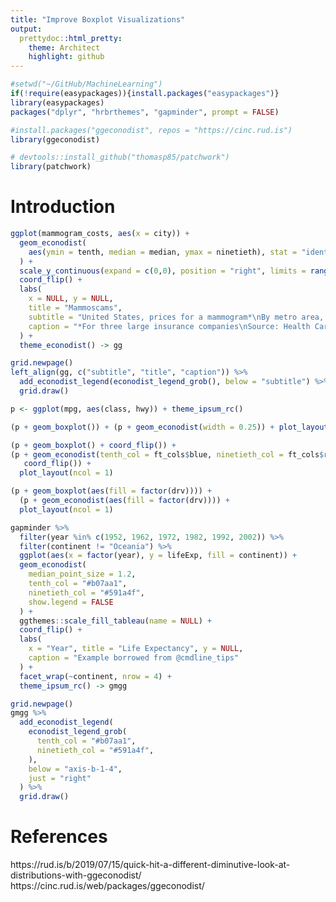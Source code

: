 ```yaml
---
title: "Improve Boxplot Visualizations"
output:
  prettydoc::html_pretty:
    theme: Architect
    highlight: github
---
```


```r
#setwd("~/GitHub/MachineLearning")
if(!require(easypackages)){install.packages("easypackages")}
library(easypackages)
packages("dplyr", "hrbrthemes", "gapminder", prompt = FALSE)

#install.packages("ggeconodist", repos = "https://cinc.rud.is")
library(ggeconodist)

# devtools::install_github("thomasp85/patchwork")
library(patchwork)
```

# Introduction


```r
ggplot(mammogram_costs, aes(x = city)) +
  geom_econodist(
    aes(ymin = tenth, median = median, ymax = ninetieth), stat = "identity"
  ) +
  scale_y_continuous(expand = c(0,0), position = "right", limits = range(0, 800)) +
  coord_flip() +
  labs(
    x = NULL, y = NULL,
    title = "Mammoscams",
    subtitle = "United States, prices for a mammogram*\nBy metro area, 2016, $",
    caption = "*For three large insurance companies\nSource: Health Care Cost Institute"
  ) +
  theme_econodist() -> gg

grid.newpage()
left_align(gg, c("subtitle", "title", "caption")) %>% 
  add_econodist_legend(econodist_legend_grob(), below = "subtitle") %>% 
  grid.draw()
```

```r
p <- ggplot(mpg, aes(class, hwy)) + theme_ipsum_rc()

(p + geom_boxplot()) + (p + geom_econodist(width = 0.25)) + plot_layout(ncol = 1)
```

```r
(p + geom_boxplot() + coord_flip()) +
(p + geom_econodist(tenth_col = ft_cols$blue, ninetieth_col = ft_cols$red) +
   coord_flip()) +
  plot_layout(ncol = 1)
```

```r
(p + geom_boxplot(aes(fill = factor(drv)))) +
  (p + geom_econodist(aes(fill = factor(drv)))) +
  plot_layout(ncol = 1)
```

```r
gapminder %>%
  filter(year %in% c(1952, 1962, 1972, 1982, 1992, 2002)) %>%
  filter(continent != "Oceania") %>%
  ggplot(aes(x = factor(year), y = lifeExp, fill = continent)) +
  geom_econodist(
    median_point_size = 1.2,
    tenth_col = "#b07aa1",
    ninetieth_col = "#591a4f",
    show.legend = FALSE
  ) +
  ggthemes::scale_fill_tableau(name = NULL) +
  coord_flip() +
  labs(
    x = "Year", title = "Life Expectancy", y = NULL,
    caption = "Example borrowed from @cmdline_tips"
  ) +
  facet_wrap(~continent, nrow = 4) +
  theme_ipsum_rc() -> gmgg

grid.newpage()
gmgg %>% 
  add_econodist_legend(
    econodist_legend_grob(
      tenth_col = "#b07aa1",
      ninetieth_col = "#591a4f",
    ), 
    below = "axis-b-1-4", 
    just = "right"
  ) %>% 
  grid.draw()
```

# References

https://rud.is/b/2019/07/15/quick-hit-a-different-diminutive-look-at-distributions-with-ggeconodist/
https://cinc.rud.is/web/packages/ggeconodist/